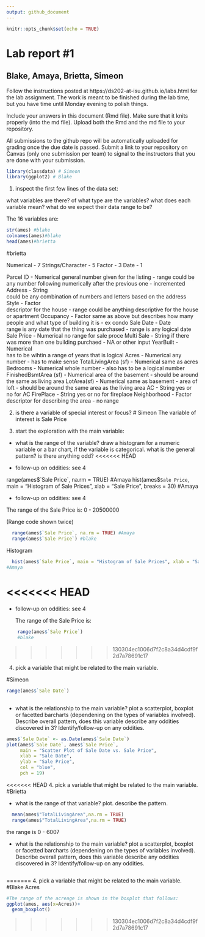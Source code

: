 ```yaml
---
output: github_document
---
```


<!-- README.md is generated from README.Rmd. Please edit the README.Rmd file -->


```r
knitr::opts_chunk$set(echo = TRUE)
```

# Lab report #1
## Blake, Amaya, Brietta, Simeon

Follow the instructions posted at https://ds202-at-isu.github.io/labs.html for the lab assignment. The work is meant to be finished during the lab time, but you have time until Monday evening to polish things.

Include your answers in this document (Rmd file). Make sure that it knits properly (into the md file). Upload both the Rmd and the md file to your repository.  

All submissions to the github repo will be automatically uploaded for grading once the due date is passed.
Submit a link to your repository on Canvas (only one submission per team) to signal to the instructors that you are done with your submission.

```r
library(classdata) # Simeon
library(ggplot2) # Blake
```

1. inspect the first few lines of the data set:

what variables are there? of what type are the variables? what does each variable mean? what do we expect their data range to be?


The 16 variables are: 
```r
str(ames) #blake
colnames(ames)#blake
head(ames)#brietta
```

#brietta 

Numerical - 7
Strings/Character - 5
Factor - 3
Date - 1

  Parcel ID - Numerical
    general number given for the listing - range could be any number following numerically after the previous one - incremented
  Address - String   
    could be any combination of numbers and letters based on the address
  Style - Factor  
    descriptor for the house - range could be anything descriptive for the house or apartment
  Occupancy - Factor 
    same as above but describes how many people and what type of building it is - ex condo
  Sale Date - Date  
    range is any date that the thing was purchased - range is any logical date
  Sale Price - Numerical
    no range for sale proce
  Multi Sale -  String
    if there was more than one building purchaed - NA or other input
  YearBuilt - Numerical   
    has to be wihtin a range of years that is logical
  Acres - Numerical
    any number - has to make sense 
  TotalLivingArea (sf) - Numerical
    same as acres
  Bedrooms - Numerical
    whole number - also has to be a logical number
  FinishedBsmtArea (sf) - Numerical
    area of the basement - should be around the same as living area
  LotArea(sf) - Numerical
    same as basement - area of loft - should be around the same area as the living area
  AC - String
    yes or no for AC
  FirePlace - String 
    yes or no for fireplace
  Neighborhood - Factor        
    descriptor for describing the area - no range
    
2. is there a variable of special interest or focus?
# Simeon
  The variable of interest is Sale Price
  
3. start the exploration with the main variable:

  - what is the range of the variable? draw a histogram for a numeric variable or a bar chart, if the variable is categorical. what is the general pattern? is there anything odd?
<<<<<<< HEAD

  - follow-up on oddities: see 4


range(ames$`Sale Price`, na.rm = TRUE) #Amaya
hist(ames$`Sale Price`, main = "Histogram of Sale Prices", xlab = "Sale Price", breaks = 30) #Amaya



  - follow-up on oddities: see 4
 
The range of the Sale Price is:
0 - 20500000

(Range code shown twice) 
```r

  range(ames$`Sale Price`, na.rm = TRUE) #Amaya
  range(ames$`Sale Price`) #blake
```

Histogram


```r
  hist(ames$`Sale Price`, main = "Histogram of Sale Prices", xlab = "Sale Price", breaks = 30)
#Amaya
```
<<<<<<< HEAD
=======
   


  

  - follow-up on oddities: see 4\

    The range of the Sale Price is:

```r
    range(ames$`Sale Price`)
    #blake
```
>>>>>>> 130304ec1006d7f2c8a34d4cdf9f2d7a78691c17


4. pick a variable that might be related to the main variable.

#Simeon

```r
range(ames$`Sale Date`)
  
```

  - what is the relationship to the main variable? plot a scatterplot, boxplot or facetted barcharts (dependening on the types of variables involved). Describe overall pattern, does this variable describe any oddities discovered in 3? Identify/follow-up on any oddities.
```r
ames$`Sale Date` <- as.Date(ames$`Sale Date`)
plot(ames$`Sale Date`, ames$`Sale Price`, 
     main = "Scatter Plot of Sale Date vs. Sale Price", 
     xlab = "Sale Date", 
     ylab = "Sale Price", 
     col = "blue", 
     pch = 19)
```

<<<<<<< HEAD
4. pick a variable that might be related to the main variable. 
#Brietta

  - what is the range of that variable? plot. describe the pattern.
  
```r
  mean(ames$"TotalLivingArea",na.rm = TRUE)
  range(ames$"TotalLivingArea",na.rm = TRUE)
```

the range is 0 - 6007


  - what is the relationship to the main variable? plot a scatterplot, boxplot or facetted barcharts (dependening on the types of variables involved). Describe overall pattern, does this variable describe any oddities discovered in 3? Identify/follow-up on any oddities.
```r

```

=======
4. pick a variable that might be related to the main variable.
#Blake
Acres

```r
#The range of the acreage is shown in the boxplot that follows:
ggplot(ames, aes(x=Acres))+
  geom_boxplot()
```
>>>>>>> 130304ec1006d7f2c8a34d4cdf9f2d7a78691c17
